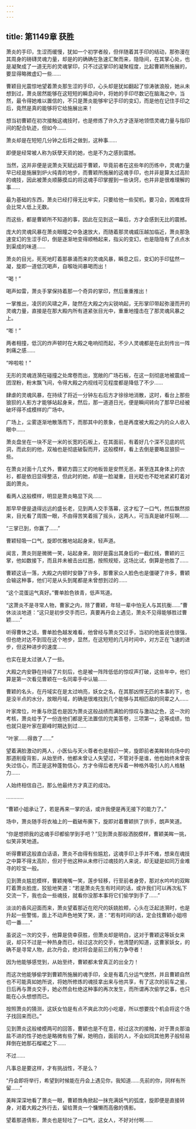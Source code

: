 ```yaml
---
---
---
```

title: 第1149章 获胜
---



萧炎的手印，生涩而缓慢，犹如一个初学者般，但伴随着其手印的结动，那弥漫在其周身的磅礴灵魂力量，却是的的确确在急速汇聚而来，隐隐间，在其掌心处，也是凝聚成了一道无形的灵魂掌印，只不过这掌印的凝聚程度，比起曹颖所施展的，要显得略微虚幻一些……

曹颖目光震惊地望着萧炎那生涩的手印，心头却是犹如翻起了惊涛骇浪般，她从未想到过，萧炎居然能够在这短短的瞬息间中，将她的手印尽数记在脑海之中，当然，最令得她难以置信的，不只是萧炎能够牢记手印的变幻，而是他在记住手印之后，竟然是真的能够将它给施展出来！

想当初曹颖在初次接触这魂技时，也是修炼了许久方才逐渐地领悟灵魂力量与指印间的配合轨迹，但如今……

萧炎却是在短短几分钟之后将之做到，这种事……

即便是经常被人称为妖孽天资的她，也是不为之感到震撼。

当然，这并非便是说萧炎天赋远超于曹颖，毕竟前者在这些年的历练中，灵魂力量早已经是施展到炉火纯青的地步，而曹颖所施展的这魂手印，也并非是算太过高阶的魂技，因此被萧炎顺藤摸瓜的将这魂手印掌握到一些诀窍，也并非是很难理解的事……

最为基础的东西，萧炎已经打得无比牢实，只要给他一些契机，要习会，困难度将会比常人低上无数。

而这些，都是曹颖所不知道的事，因此在见到这一幕后，方才会感到无比的震撼。

庞大的灵魂风暴在萧炎眼瞳之中急速放大，而随着那灵魂威压越加临近，萧炎那急速变幻的生涩手印，倒是逐渐地变得顺畅起来，指尖的变幻，也是隐隐有了点点水到渠成的味道……

萧炎的目光，死死地盯着那暴涌而来的灵魂风暴，瞬息之后，变幻的手印猛然一凝，旋即一道低沉喝声，自喉咙间暴喝而出！

“喝！”

喝声如雷，萧炎手掌保持着那一个奇异的掌印，然后重重推出！

一掌推出，凌厉的风啸之声，陡然在大殿之内尖锐响起，无形掌印带起弥漫而开的灵魂力量，直接是在那大殿内所有道紧张目光中，重重地撞击在了那灵魂风暴之上。

“嘭！”

两者相撞，低沉的炸声顿时在大殿之电响彻而起，不少人灵魂都是在此刻传出一阵刺痛之感……

“哗啦啦！”

无形的灵魂涟漪在碰撞之处席卷而出，宽敞的广场石板，在这一刻彻底地被震成一团涅粉，粉末飘飞间，令得大殿之内视线可见程度都是降低了不少……

肆虐的灵魂风暴，在持续了将近一分钟左右后方才徐徐地消散，这时，看台上那些狼狈的人影方才能够站起身来，然后，那一道道日光，便是瞬间转向了那早已经被破坏得不成模样的广场中。

广场上，尘雾逐渐地散落而下，而那其中的景象，也是再度被大殿之内的众人收入眼中……

萧炎盘坐在一块不足一米的长宽的石板上，在其面前，有着好几个深不见底的坑洞，而此刻的他，双袖也是彻底破裂而开，这般模样，看上去倒是要略显狼狈一些。

在萧炎对面十几丈外，曹颖方圆三丈的地板皆是安然无恙，甚至连其身体上的衣衫，都是依旧显得整洁，但此时的她，却是一脸凝重，目光眨也不眨地紧紧盯着对面的萧炎。

看两人这般模样，明显是萧炎略显下风……

那早早便是退得远远的盛长老，见到两人交手落幕，这才松了一口气，然后飘然掠来，目光看了周围一眼，不由得苦笑着摇了摇头，这两人，可当真是破坏狂啊……

“三掌已到，你赢了……”

曹颖轻吸一口气，旋即优雅地站起身来，轻声道。

闻言，萧炎则是微微一笑，站起身来，刚好是露出其身后的一截红线，曹颖的三掌，他如数接下，而且并未被击出红圈，按照规矩，这场比试，倒算是他胜了……

曹颖这话一落，大殿之内顿时安静了许多，那曹家众人脸色也是僵硬了许多，曹颖会输这种事，他们可是从头到尾都是未曾想到过的……

“这个混蛋运气真好。”曹单脸色铁青，低声骂道。

“这萧炎不是寻常人物，曹家之内，除了曹颖，年轻一辈中怕无人与其抗衡……”曹休淡淡地道：“这只是初步交手而已，真要再丹会上遇见，萧炎不见得能够胜过曹颖……”

听得曹休之话，曹单脸色越发难看，他曾经与萧炎交过手，当初的他虽说也很强，但也绝对达不到现在这个地步，显然，在这短短的几月时间中，对方正在飞速的进步，但这种进步的速度……

也实在是太过骇人了一些。

大殿之内安静在持续了片刻后，也是被一阵阵低低的惊叹声打破，这些年中，他们算是第一次看见曹颖在一名同辈手中认输……

曹颖的名头，在丹域实在是太过响亮，妖女之名，在其那凶悍无匹的本事的下，也是没半点的水分，放眼丹域，的确是很难找到几个能够与其相匹敌的同辈之人……

叶家席位，叶重与欣蓝也是因为萧炎这般战绩而满脸的惊叹与激动之色，这一次的考核，萧炎给予了一份连他们都是无法置信的完美答卷，三项第一，这等成绩，怕也就只是叶家在巅峰时期达到过……

“叶家……得救了……”

望着满脸激动的两人，小医仙与天火尊者也是相识一笑，旋即前者美眸转向场中的那道削瘦背影，从始至终，他都未曾让人失望过，不管对手是谁，他也始终未曾丧失过信心，而正是这种蓬勃信心，方才令得后者充斥着一种格外吸引人的人格魅力……

人始终相信自己，那么他最终方才真正的成功。

…………

“曹颖小姐承让了，若是再来一掌的话，或许我便是再无接下的能力了。”

场中，萧炎随手将衣袖上的一截破布撕下，旋即对着曹颖拱了拱手，朗声笑道。

“你是想把我的这魂手印都偷学到手吧？”见到萧炎那般洒脱模样，曹颖美眸一挑，似笑非笑地道。

听得曹颖这般直白话语，萧炎不由得有些尴尬，这魂手印上手并不难，想来在魂技之中算不得太高阶，但对于他这种从未修行过魂技的人来说，却无疑是如同万金难寻的珍宝一般。

见到萧炎尴尬模样，曹颖掩嘴一笑，莲步轻移，行至前者身旁，那对水吟吟的双眸盯着萧炎脸庞，狡狯地笑道：“若是萧炎先生有时间的话，或许我们可以再次私下交流一下，我也会一些魂技，就看你没那本事将它们偷学到手了……”

淡淡的香风迎面而来，萧炎望着那近在咫尺的妖娆脸颊，心头在泛起涟漪时，也是升起一些警惕，面上不动声色地笑了笑，道：“若有时间的话，定会找曹颖小姐唠叨一番……”

虽说这一次的交手，他算是侥幸获胜，但萧炎却是明白，这对于曹颖这等妖女来说，却只不过是一种热身而已，经过这次的交手，他清楚的知道，这曹家妖女，的确不是寻常人物，此次丹会，绝对将会是前三的有力争夺者！

因为他能够感觉到，从始至终，曹颖都未曾真正的出全力！

而这次他能够偷学到曹颖所施展的魂手印，全是有着几分运气使然，并且曹颖自然也不可能真如她所说，将她所修炼的魂技拿出来与他共享，有了这次的前车之鉴，日后再与萧炎交手，她必然会杜绝这种事的再次发生，而所谓再次偷学之事，也只能在心头想想而已。

按照萧炎的猜测，这妖女怕是有点不爽此次的小吃瘪，所以想要找个机会将这个场子找回来而已。”

见到萧炎这般棱模两可的回答，曹颖也是不在意，经过这次的接触，对于萧炎那油盐不进的性子她也是略微有些了解，她明白，面前的人，不会如同其他男子般轻易拜倒在她那石榴裙之下……

不过……

凡事总是要这样，才有挑战性，不是么？

“丹会即将举行，希望到时候能在丹会上遇见你，我知道……先前的你，同样有所留……”

美眸深深地看了萧炎一眼，曹颖唇角掀起一抹充满妖气的弧度，旋即便是直接转身，对着大殿之外行去，留给萧炎一个慵懒而高傲的倩影。

望着那道倩影，萧炎也是轻吐了一口气，这女人，不好对付啊……